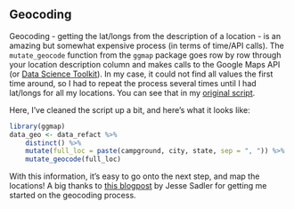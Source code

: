 ## Geocoding

Geocoding - getting the lat/longs from the description of a location - is an amazing but somewhat expensive process (in terms of time/API calls). The `mutate_geocode` function from the `ggmap` package goes row by row through your location description column and makes calls to the Google Maps API (or [Data Science Toolkit](http://www.datasciencetoolkit.org/about)). In my case, it could not find all values the first time around, so I had to repeat the process several times until I had lat/longs for all my locations. You can see that in my [original script](https://github.com/isteves/watsoncamp/blob/master/geocode_data.R).

Here, I've cleaned the script up a bit, and here's what it looks like:

```r
library(ggmap)
data_geo <- data_refact %>% 
    distinct() %>% 
    mutate(full_loc = paste(campground, city, state, sep = ", ")) %>% 
    mutate_geocode(full_loc)
```

With this information, it's easy to go onto the next step, and map the locations!  A big thanks to [this blogpost](https://www.jessesadler.com/post/geocoding-with-r/) by Jesse Sadler for getting me started on the geocoding process.